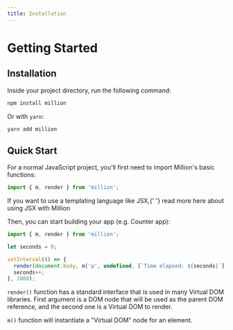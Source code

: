 ```yaml
---
title: Installation
---
```



# Getting Started

## Installation

Inside your project directory, run the following command:

```sh
npm install million
```

Or with `yarn`:

```sh
yarn add million
```

## Quick Start

For a normal JavaScript project, you'll first need to import Million's basic functions:

```js
import { m, render } from 'million';
```

<Callout>
  If you want to use a templating language like JSX,{' '}
  <Link href="/docs/advanced/using-jsx">read more here</Link> about using JSX
  with Million
</Callout>

Then, you can start building your app (e.g. Counter app):

```js
import { m, render } from 'million';

let seconds = 0;

setInterval(() => {
  render(document.body, m('p', undefined, [`Time elapsed: ${seconds}`]));
  seconds++;
}, 1000);
```

<Counter />

`render()` function has a standard interface that is used in many Virtual DOM libraries. First argument is a DOM node that will be used as the parent DOM reference, and the second one is a Virtual DOM to render.

`m()` function will instantiate a "Virtual DOM" node for an element.
